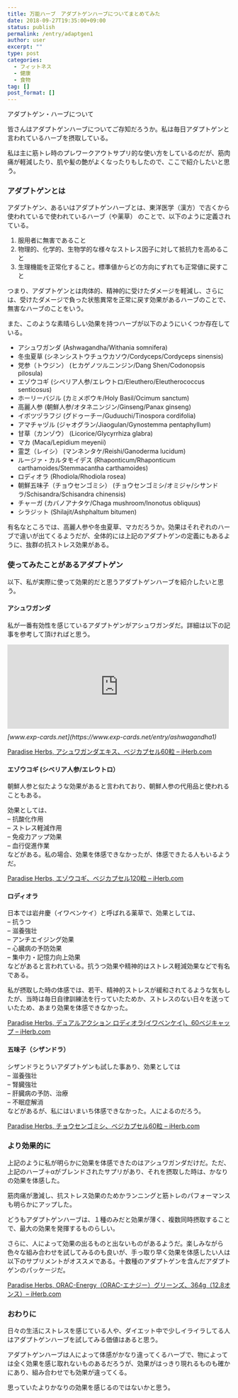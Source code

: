 ```yaml
---
title: 万能ハーブ　アダプトゲンハーブについてまとめてみた
date: 2018-09-27T19:35:00+09:00
status: publish
permalink: /entry/adaptgen1
author: user
excerpt: ""
type: post
categories:
  - フィットネス
  - 健康
  - 食物
tag: []
post_format: []
---
```

アダプトゲン・ハーブについて

皆さんはアダプトゲンハーブについてご存知だろうか。私は毎日アダプトゲンと言われているハーブを摂取している。

私は主に筋トレ時のプレワークアウトサプリ的な使い方をしているのだが、筋肉痛が軽減したり、肌や髪の艶がよくなったりもしたので、ここで紹介したいと思う。

### アダプトゲンとは

アダプトゲン、あるいはアダプトゲンハーブとは、東洋医学（漢方）で古くから使われているで使われているハーブ（や薬草） のことで、以下のように定義されている。

1. 服用者に無害であること
2. 物理的、化学的、生物学的な様々なストレス因子に対して抵抗力を高めること
3. 生理機能を正常化すること。標準値からどの方向にずれても正常値に戻すこと

つまり、アダプトゲンとは肉体的、精神的に受けたダメージを軽減し、さらには、受けたダメージで負った状態異常を正常に戻す効果があるハーブのことで、無害なハーブのことをいう。

また、このような素晴らしい効果を持つハーブが以下のようにいくつか存在している。

- アシュワガンダ (Ashwagandha/Withania somnifera)
- 冬虫夏草 (シネンシストウチュウカソウ/Cordyceps/Cordyceps sinensis)
- 党参（トウジン） (ヒカゲノツルニンジン/Dang Shen/Codonopsis pilosula)
- エゾウコギ (シベリア人参/エレウトロ/Eleuthero/Eleutherococcus senticosus)
- ホーリーバジル (カミメボウキ/Holy Basil/Ocimum sanctum)
- 高麗人参 (朝鮮人参/オタネニンジン/Ginseng/Panax ginseng)
- イボツヅラフジ (グドゥーチー/Guduuchi/Tinospora cordifolia)
- アマチャヅル (ジャオグラン/Jiaogulan/Gynostemma pentaphyllum)
- 甘草（カンゾウ） (Licorice/Glycyrrhiza glabra)
- マカ (Maca/Lepidium meyenii)
- 霊芝（レイシ） (マンネンタケ/Reishi/Ganoderma lucidum)
- ルージァ・カルタモイデス (Rhaponticum/Rhaponticum carthamoides/Stemmacantha carthamoides)
- ロディオラ (Rhodiola/Rhodiola rosea)
- 朝鮮五味子（チョウセンゴミシ） (チョウセンゴミシ/オミジャ/シサンドラ/Schisandra/Schisandra chinensis)
- チャーガ (カバノアナタケ/Chaga mushroom/Inonotus obliquus)
- シラジット (Shilajit/Ashphaltum bitumen)

有名なところでは、高麗人参や冬虫夏草、マカだろうか。効果はそれぞれのハーブで違いが出てくるようだが、全体的には上記のアダプトゲンの定義にもあるように、抜群の抗ストレス効果がある。

### 使ってみたことがあるアダプトゲン

以下、私が実際に使って効果的だと思うアダプトゲンハーブを紹介したいと思う。

#### アシュワガンダ

私が一番有効性を感じているアダプトゲンがアシュワガンダだ。詳細は以下の記事を参考して頂ければと思う。

<iframe class="embed-card embed-blogcard" frameborder="0" scrolling="no" src="https://hatenablog-parts.com/embed?url=https%3A%2F%2Fwww.exp-cards.net%2Fentry%2Fashwagandha1" style="display: block; width: 100%; height: 190px; max-width: 500px; margin: 10px 0px;" title="アダプトゲン・アシュワガンダで疲労回復 - 経験値カード"></iframe><cite class="hatena-citation">[www.exp-cards.net](https://www.exp-cards.net/entry/ashwagandha1)</cite>

[Paradise Herbs, アシュワガンダエキス、ベジカプセル60粒 – iHerb.com](https://jp.iherb.com/pr/paradise-herbs-ashwagandha-extract-60-vegetarian-capsules/4619?rcode=LHT685)

#### エゾウコギ (シベリア人参/エレウトロ）

朝鮮人参と似たような効果があると言われており、朝鮮人参の代用品と使われることもある。

効果としては、  
– 抗酸化作用  
– ストレス軽減作用  
– 免疫力アップ効果  
– 血行促進作業  
などがある。私の場合、効果を体感できなかったが、体感できたる人もいるようだ。

[Paradise Herbs, エゾウコギ、ベジカプセル120粒 – iHerb.com](https://iherb.co/biwezMn)

#### ロディオラ

日本では岩弁慶（イワベンケイ）と呼ばれる薬草で、効果としては、  
– 抗うつ  
– 滋養強壮  
– アンチエイジング効果  
– 心臓病の予防効果  
– 集中力・記憶力向上効果  
などがあると言われている。抗うつ効果や精神的はストレス軽減効果などで有名である。

私が摂取した時の体感では、若干、精神的ストレスが緩和されてるような気もしたが、当時は毎日自律訓練法を行っていたためか、ストレスのない日々を送っていたため、あまり効果を体感できなかった。

[Paradise Herbs, デュアルアクション ロディオラ(イワベンケイ)、60ベジキャップ – iHerb.com](https://jp.iherb.com/pr/Paradise-Herbs-Dual-Action-Rhodiola-60-Veggie-Caps/4908?rcode=LHT685)

#### 五味子（シザンドラ）

シザンドラとういアダプトゲンも試した事あり、効果としては  
– 滋養強壮  
– 腎臓強壮  
– 肝臓病の予防、治療  
– 不眠症解消  
などがあるが、私にはいまいち体感できなかった。人によるのだろう。  

[Paradise Herbs, チョウセンゴミシ、ベジカプセル60粒 – iHerb.com](https://jp.iherb.com/pr/Paradise-Herbs-Schisandra-60-Veggie-Caps/4459?rcode=LHT685)


### より効果的に


上記のように私が明らかに効果を体感できたのはアシュワガンダだけだ。ただ、上記のハーブ＋αがブレンドされたサプリがあり、それを摂取した時は、かなりの効果を体感した。

筋肉痛が激減し、抗ストレス効果のためかランニングと筋トレのパフォーマンスも明らかにアップした。

どうもアダプトゲンハーブは、１種のみだと効果が薄く、複数同時摂取することで、最大の効果を発揮するものらしい。

さらに、人によって効果の出るものと出ないものがあるようだ。楽しみながら色々な組み合わせを試してみるのも良いが、手っ取り早く効果を体感したい人は以下のサプリメントがオススメである。十数種のアダプトゲンを含んだアダプトゲンのパッケージだ。

[Paradise Herbs, ORAC-Energy（ORAC-エナジー）グリーンズ、364g（12.8オンス）– iHerb.com](https://jp.iherb.com/pr/paradise-herbs-orac-energy-greens-12-8-oz-364-g/10731?rcode=LHT685)


### おわりに

日々の生活にストレスを感じている人や、ダイエット中で少しイライラしてる人はアダプトゲンハーブを試してみる価値はあると思う。

アダプトゲンハーブは人によって体感がかなり違ってくるハーブで、物によっては全く効果を感じ取れないものあるだろうが、効果がはっきり現れるものも確かにあり、組み合わせでも効果が違ってくる。

思っていたよりかなりの効果を感じるのではないかと思う。

